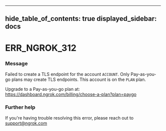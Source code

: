 

---
hide_table_of_contents: true
displayed_sidebar: docs
---


# ERR_NGROK_312

### Message
Failed to create a TLS endpoint for the account `ACCOUNT`.
Only Pay-as-you-go plans may create TLS endpoints.
This account is on the `PLAN` plan.

Upgrade to a Pay-as-you-go plan at: https://dashboard.ngrok.com/billing/choose-a-plan?plan=paygo

<ErrorDetails />



### Further help
If you're having trouble resolving this error, please reach out to [support@ngrok.com](mailto:support@ngrok.com?subject=Help%20with%20ERR_NGROK_312)

